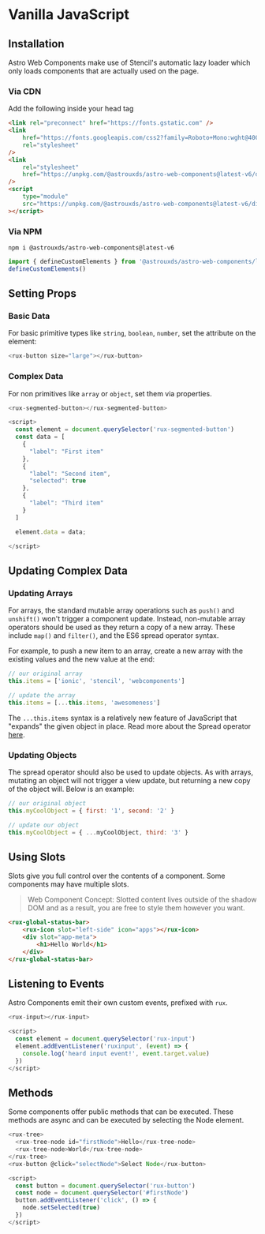 
<Meta title="Astro UXDS/Welcome/JavaScript" />

# Vanilla JavaScript

## Installation

Astro Web Components make use of Stencil's automatic lazy loader which only loads components that are actually used on the page.

### Via CDN

Add the following inside your head tag

```html
<link rel="preconnect" href="https://fonts.gstatic.com" />
<link
    href="https://fonts.googleapis.com/css2?family=Roboto+Mono:wght@400&family=Roboto:wght@200;300;400;500;600;800&display=swap"
    rel="stylesheet"
/>
<link
    rel="stylesheet"
    href="https://unpkg.com/@astrouxds/astro-web-components@latest-v6/dist/astro-web-components/astro-web-components.css"
/>
<script
    type="module"
    src="https://unpkg.com/@astrouxds/astro-web-components@latest-v6/dist/astro-web-components/astro-web-components.esm.js"
></script>
```

### Via NPM

`npm i @astrouxds/astro-web-components@latest-v6`

```js
import { defineCustomElements } from '@astrouxds/astro-web-components/loader'
defineCustomElements()
```

## Setting Props

### Basic Data

For basic primitive types like `string`, `boolean`, `number`, set the attribute on the element:

```js
<rux-button size="large"></rux-button>
```

### Complex Data

For non primitives like `array` or `object`, set them via properties.

```js
<rux-segmented-button></rux-segmented-button>

<script>
  const element = document.querySelector('rux-segmented-button')
  const data = [
    {
      "label": "First item"
    },
    {
      "label": "Second item",
      "selected": true
    },
    {
      "label": "Third item"
    }
  ]

  element.data = data;

</script>

```

## Updating Complex Data

### Updating Arrays

For arrays, the standard mutable array operations such as `push()` and `unshift()` won't trigger a component update.
Instead, non-mutable array operators should be used as they return a copy of a new array. These include `map()` and `filter()`,
and the ES6 spread operator syntax.

For example, to push a new item to an array, create a new array with the existing values and the new value at the end:

```js
// our original array
this.items = ['ionic', 'stencil', 'webcomponents']

// update the array
this.items = [...this.items, 'awesomeness']
```

The `...this.items` syntax is a relatively new feature of JavaScript that "expands" the given object in place.
Read more about the Spread operator [here](https://developer.mozilla.org/en-US/docs/Web/JavaScript/Reference/Operators/Spread_syntax).

### Updating Objects

The spread operator should also be used to update objects. As with arrays, mutating an object will not trigger a view update,
but returning a new copy of the object will. Below is an example:

```js
// our original object
this.myCoolObject = { first: '1', second: '2' }

// update our object
this.myCoolObject = { ...myCoolObject, third: '3' }
```

## Using Slots

Slots give you full control over the contents of a component. Some components may have multiple slots.

> Web Component Concept:
> Slotted content lives outside of the shadow DOM and as a result, you are free to style them however you want.

```html
<rux-global-status-bar>
    <rux-icon slot="left-side" icon="apps"></rux-icon>
    <div slot="app-meta">
        <h1>Hello World</h1>
    </div>
</rux-global-status-bar>
```

## Listening to Events

Astro Components emit their own custom events, prefixed with `rux`.

```js
<rux-input></rux-input>

<script>
  const element = document.querySelector('rux-input')
  element.addEventListener('ruxinput', (event) => {
    console.log('heard input event!', event.target.value)
  })
</script>
```

## Methods

Some components offer public methods that can be executed. These methods are async and can be executed by selecting the Node element.

```js
<rux-tree>
  <rux-tree-node id="firstNode">Hello</rux-tree-node>
  <rux-tree-node>World</rux-tree-node>
</rux-tree>
<rux-button @click="selectNode">Select Node</rux-button>

<script>
  const button = document.querySelector('rux-button')
  const node = document.querySelector('#firstNode')
  button.addEventListener('click', () => {
    node.setSelected(true)
  })
</script>
```
